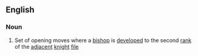 ==English==
{{wikipedia}}
===Noun===
# {{cattag|chess}} Set of opening moves where a [[bishop]] is [[develop]]ed to the second [[rank]] of the [[adjacent]] [[knight]] [[file]]